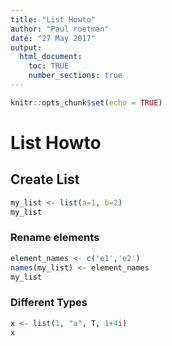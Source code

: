```yaml
---
title: "List Howto"
author: "Paul roetman"
date: "27 May 2017"
output: 
  html_document:
    toc: TRUE
    number_sections: true
---
```


```r
knitr::opts_chunk$set(echo = TRUE)
```

# List Howto

## Create List
```r
my_list <- list(a=1, b=2)
my_list
```

### Rename elements
```r
element_names <- c('e1','e2')
names(my_list) <- element_names
my_list
```

### Different Types
```r
x <- list(1, "a", T, 1+4i)
x
```
